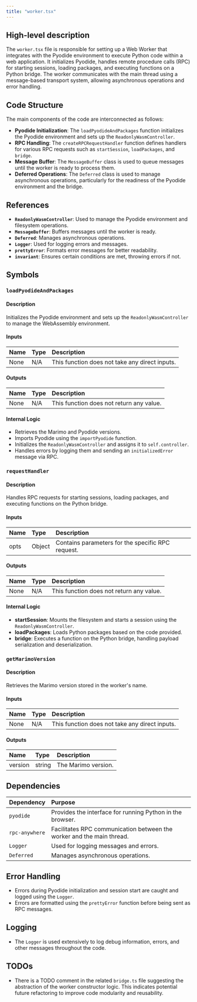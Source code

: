 ```yaml
---
title: "worker.tsx"
---
```


## High-level description

The `worker.tsx` file is responsible for setting up a Web Worker that integrates with the Pyodide environment to execute Python code within a web application. It initializes Pyodide, handles remote procedure calls (RPC) for starting sessions, loading packages, and executing functions on a Python bridge. The worker communicates with the main thread using a message-based transport system, allowing asynchronous operations and error handling.

## Code Structure

The main components of the code are interconnected as follows:
- **Pyodide Initialization**: The `loadPyodideAndPackages` function initializes the Pyodide environment and sets up the `ReadonlyWasmController`.
- **RPC Handling**: The `createRPCRequestHandler` function defines handlers for various RPC requests such as `startSession`, `loadPackages`, and `bridge`.
- **Message Buffer**: The `MessageBuffer` class is used to queue messages until the worker is ready to process them.
- **Deferred Operations**: The `Deferred` class is used to manage asynchronous operations, particularly for the readiness of the Pyodide environment and the bridge.

## References

- **`ReadonlyWasmController`**: Used to manage the Pyodide environment and filesystem operations.
- **`MessageBuffer`**: Buffers messages until the worker is ready.
- **`Deferred`**: Manages asynchronous operations.
- **`Logger`**: Used for logging errors and messages.
- **`prettyError`**: Formats error messages for better readability.
- **`invariant`**: Ensures certain conditions are met, throwing errors if not.

## Symbols

### `loadPyodideAndPackages`
#### Description
Initializes the Pyodide environment and sets up the `ReadonlyWasmController` to manage the WebAssembly environment.

#### Inputs
| Name | Type | Description |
|:-----|:-----|:------------|
| None | N/A  | This function does not take any direct inputs. |

#### Outputs
| Name | Type | Description |
|:-----|:-----|:------------|
| None | N/A  | This function does not return any value. |

#### Internal Logic
- Retrieves the Marimo and Pyodide versions.
- Imports Pyodide using the `importPyodide` function.
- Initializes the `ReadonlyWasmController` and assigns it to `self.controller`.
- Handles errors by logging them and sending an `initializedError` message via RPC.

### `requestHandler`
#### Description
Handles RPC requests for starting sessions, loading packages, and executing functions on the Python bridge.

#### Inputs
| Name | Type | Description |
|:-----|:-----|:------------|
| opts | Object | Contains parameters for the specific RPC request. |

#### Outputs
| Name | Type | Description |
|:-----|:-----|:------------|
| None | N/A  | This function does not return any value. |

#### Internal Logic
- **startSession**: Mounts the filesystem and starts a session using the `ReadonlyWasmController`.
- **loadPackages**: Loads Python packages based on the code provided.
- **bridge**: Executes a function on the Python bridge, handling payload serialization and deserialization.

### `getMarimoVersion`
#### Description
Retrieves the Marimo version stored in the worker's name.

#### Inputs
| Name | Type | Description |
|:-----|:-----|:------------|
| None | N/A  | This function does not take any direct inputs. |

#### Outputs
| Name | Type | Description |
|:-----|:-----|:------------|
| version | string | The Marimo version. |

## Dependencies

| Dependency | Purpose |
|:-----------|:--------|
| `pyodide` | Provides the interface for running Python in the browser. |
| `rpc-anywhere` | Facilitates RPC communication between the worker and the main thread. |
| `Logger` | Used for logging messages and errors. |
| `Deferred` | Manages asynchronous operations. |

## Error Handling

- Errors during Pyodide initialization and session start are caught and logged using the `Logger`.
- Errors are formatted using the `prettyError` function before being sent as RPC messages.

## Logging

- The `Logger` is used extensively to log debug information, errors, and other messages throughout the code.

## TODOs

- There is a TODO comment in the related `bridge.ts` file suggesting the abstraction of the worker constructor logic. This indicates potential future refactoring to improve code modularity and reusability.